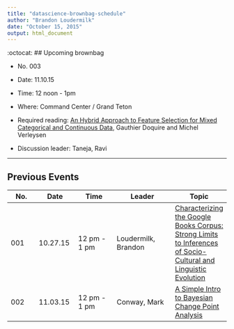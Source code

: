 ```yaml
---
title: "datascience-brownbag-schedule"
author: "Brandon Loudermilk"
date: "October 15, 2015"
output: html_document
---
```

:octocat:
## Upcoming brownbag 

 * No. 003
 * Date: 11.10.15
 * Time: 12 noon - 1pm
 * Where: Command Center / Grand Teton

 * Required reading: [An Hybrid Approach to Feature Selection for Mixed Categorical and Continuous Data](https://github.com/loudermilk/brownbag/blob/master/articles/kdir11gd.pdf), Gauthier Doquire and Michel Verleysen 
                  
 * Discussion leader: Taneja, Ravi

----------

## Previous Events

No. | Date | Time | Leader | Topic
--- | ---- | ---- | ------ | -----
001 | 10.27.15 | 12 pm - 1 pm | Loudermilk, Brandon | [Characterizing the Google Books Corpus: Strong Limits to Inferences of Socio-Cultural and Linguistic Evolution](http://www.plosone.org/article/Authors/info:doi/10.1371/journal.pone.0137041)
002 | 11.03.15 | 12 pm - 1 pm | Conway, Mark | [A Simple Intro to Bayesian Change Point Analysis](http://qualityandinnovation.com/2015/07/14/a-simple-intro-to-bayesian-change-point-analysis/)
